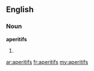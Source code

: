 ==English==

===Noun===
'''aperitifs'''

# {{plural of|[[aperitif]]}}

[[ar:aperitifs]]
[[fr:aperitifs]]
[[my:aperitifs]]